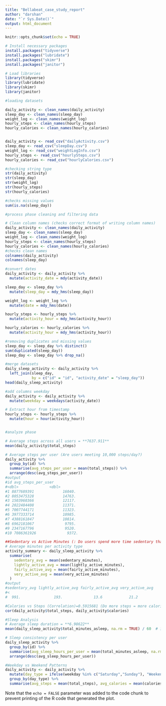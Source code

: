 ---
title: "Bellabeat_case_study_report"
author: "darshan"
date: "`r Sys.Date()`"
output: html_document
---

```{r setup, include=FALSE}
knitr::opts_chunk$set(echo = TRUE)
```

```{r installing packages}

# Install necessary packages
install.packages("tidyverse")
install.packages("lubridate")
install.packages("skimr")
install.packages("janitor")

# Load libraries
library(tidyverse)
library(lubridate)
library(skimr)
library(janitor)

```

```{r loading datasets}
#loading datasets

daily_activity <- clean_names(daily_activity)
sleep_day <- clean_names(sleep_day)
weight_log <- clean_names(weight_log)
hourly_steps <- clean_names(hourly_steps)
hourly_calories <- clean_names(hourly_calories)


daily_activity <- read_csv("dailyActivity.csv")
sleep_day <- read_csv("sleepDay.csv")
weight_log <- read_csv("weightLogInfo.csv")
hourly_steps <- read_csv("hourlySteps.csv")
hourly_calories <- read_csv("hourlyCalories.csv")
```


```{r}
#checking string type
str(daily_activity)
str(sleep_day)
str(weight_log)
str(hourly_steps)
str(hourly_calories)

#checks missing values
sum(is.na(sleep_day))

#process phase cleaning and filtering data

# Clean column names (checks correct format of writing column names)
daily_activity <- clean_names(daily_activity)
sleep_day <- clean_names(sleep_day)
weight_log <- clean_names(weight_log)
hourly_steps <- clean_names(hourly_steps)
hourly_calories <- clean_names(hourly_calories)
#checks clean names
colnames(daily_activity)
colnames(sleep_day)

#convert dates
daily_activity <- daily_activity %>%
  mutate(activity_date = mdy(activity_date))

sleep_day <- sleep_day %>%
  mutate(sleep_day = mdy_hms(sleep_day))

weight_log <- weight_log %>%
  mutate(date = mdy_hms(date))

hourly_steps <- hourly_steps %>%
  mutate(activity_hour = mdy_hms(activity_hour))

hourly_calories <- hourly_calories %>%
  mutate(activity_hour = mdy_hms(activity_hour))

#removing duplicates and missing values
sleep_day <- sleep_day %>% distinct()
sum(duplicated(sleep_day))
sleep_day <- sleep_day %>% drop_na()

#merge datasets
daily_sleep_activity <- daily_activity %>%
  left_join(sleep_day, 
            by = c("id" = "id", "activity_date" = "sleep_day"))
head(daily_sleep_activity)

#add columns weekday
daily_activity <- daily_activity %>%
  mutate(weekday = weekdays(activity_date))

# Extract hour from timestamp
hourly_steps <- hourly_steps %>%
  mutate(hour = hour(activity_hour))


#analyze phase

# Average steps across all users = **7637.911**
mean(daily_activity$total_steps)

# Average steps per user (Are users meeting 10,000 steps/day?)
daily_activity %>%
  group_by(id) %>%
  summarise(avg_steps_per_user = mean(total_steps)) %>%
  arrange(desc(avg_steps_per_user))
#output
#id avg_steps_per_user
#<dbl>              <dbl>
#1 8877689391             16040.
#2 8053475328             14763.
#3 1503960366             12117.
#4 2022484408             11371.
#5 7007744171             11323.
#6 3977333714             10985.
#7 4388161847             10814.
#8 6962181067              9795.
#9 2347167796              9520.
#10 7086361926              9372.

##Sedentary vs Active Minutes (: Do users spend more time sedentary than active?)
# Average minutes per activity type
activity_summary <- daily_sleep_activity %>%
  summarise(
    sedentary_avg = mean(sedentary_minutes),
    lightly_active_avg = mean(lightly_active_minutes),
    fairly_active_avg = mean(fairly_active_minutes),
    very_active_avg = mean(very_active_minutes)
  )
#output
#sedentary_avg lightly_active_avg fairly_active_avg very_active_avg
#<                                   
#  991.               193.              13.6            21.2

#Calories vs Steps (Correlation)=0.5915681 (Do more steps = more calories burned?)
cor(daily_activity$total_steps, daily_activity$calories)

#Sleep Analysis
# Average sleep duration = **6.98622**
mean(daily_sleep_activity$total_minutes_asleep, na.rm = TRUE) / 60  # in hours

# Sleep consistency per user
daily_sleep_activity %>%
  group_by(id) %>%
  summarise(avg_sleep_hours_per_user = mean(total_minutes_asleep, na.rm=TRUE)/60) %>%
  arrange(desc(avg_sleep_hours_per_user))

#Weekday vs Weekend Patterns
daily_activity <- daily_activity %>%
  mutate(day_type = ifelse(weekday %in% c("Saturday","Sunday"), "Weekend", "Weekday")) %>%
  group_by(day_type) %>%
  summarise(avg_steps = mean(total_steps), avg_calories = mean(calories))


```


Note that the `echo = FALSE` parameter was added to the code chunk to prevent printing of the R code that generated the plot.

